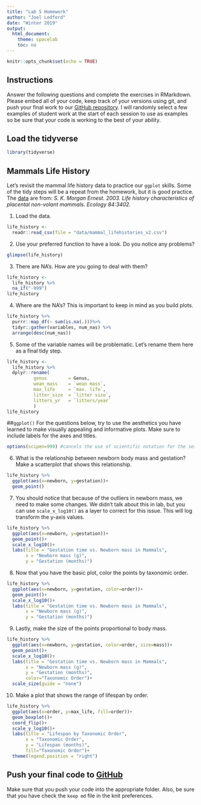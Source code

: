 ```yaml
---
title: "Lab 5 Homework"
author: "Joel Ledford"
date: "Winter 2019"
output:
  html_document:
    theme: spacelab
    toc: no
---
```


```r
knitr::opts_chunk$set(echo = TRUE)
```

## Instructions
Answer the following questions and complete the exercises in RMarkdown. Please embed all of your code, keep track of your versions using git, and push your final work to our [GitHub repository](https://github.com/FRS417-DataScienceBiologists). I will randomly select a few examples of student work at the start of each session to use as examples so be sure that your code is working to the best of your ability.

## Load the tidyverse
```r
library(tidyverse)
```

## Mammals Life History
Let's revisit the mammal life history data to practice our `ggplot` skills. Some of the tidy steps will be a repeat from the homework, but it is good practice. The [data](http://esapubs.org/archive/ecol/E084/093/) are from: *S. K. Morgan Ernest. 2003. Life history characteristics of placental non-volant mammals. Ecology 84:3402.*

1. Load the data.
```r
life_history <- 
  readr::read_csv(file = "data/mammal_lifehistories_v2.csv")
```

2. Use your preferred function to have a look. Do you notice any problems?
```r
glimpse(life_history)
```

3. There are NA's. How are you going to deal with them?
```r
life_history <- 
  life_history %>% 
  na_if("-999")
life_history
```

4. Where are the NA's? This is important to keep in mind as you build plots.
```r
life_history %>%
  purrr::map_df(~ sum(is.na(.)))%>% 
  tidyr::gather(variables, num_nas) %>% 
  arrange(desc(num_nas))
```

5. Some of the variable names will be problematic. Let's rename them here as a final tidy step.
```r
life_history <- 
  life_history %>%  
  dplyr::rename(
          genus        = Genus,
          wean_mass    = `wean mass`,
          max_life     = `max. life`,
          litter_size  = `litter size`,
          litters_yr   = `litters/year`
          )
life_history
```

##`ggplot()`
For the questions below, try to use the aesthetics you have learned to make visually appealing and informative plots. Make sure to include labels for the axes and titles.
```r
options(scipen=999) #cancels the use of scientific notation for the session
```

6. What is the relationship between newborn body mass and gestation? Make a scatterplot that shows this relationship. 
```r
life_history %>%
  ggplot(aes(x=newborn, y=gestation))+
  geom_point()
```

7. You should notice that because of the outliers in newborn mass, we need to make some changes. We didn't talk about this in lab, but you can use `scale_x_log10()` as a layer to correct for this issue. This will log transform the y-axis values.
```r
life_history %>%
  ggplot(aes(x=newborn, y=gestation))+
  geom_point()+
  scale_x_log10()+
  labs(title = "Gestation time vs. Newborn mass in Mammals",
       x = "Newborn mass (g)",
       y = "Gestation (months)")
```

8. Now that you have the basic plot, color the points by taxonomic order.
```r
life_history %>%
  ggplot(aes(x=newborn, y=gestation, color=order))+
  geom_point()+
  scale_x_log10()+
  labs(title = "Gestation time vs. Newborn mass in Mammals",
       x = "Newborn mass (g)",
       y = "Gestation (months)")
```

9. Lastly, make the size of the points proportional to body mass.
```r
life_history %>%
  ggplot(aes(x=newborn, y=gestation, color=order, size=mass))+
  geom_point()+
  scale_x_log10()+
  labs(title = "Gestation time vs. Newborn mass in Mammals",
       x = "Newborn mass (g)",
       y = "Gestation (months)",
       color="Taxonomic Order")+
  scale_size(guide = "none")
```

10. Make a plot that shows the range of lifespan by order.
```r
life_history %>% 
  ggplot(aes(x=order, y=max_life, fill=order))+
  geom_boxplot()+
  coord_flip()+
  scale_y_log10()+
  labs(title = "Lifespan by Taxonomic Order",
       x = "Taxonomic Order",
       y = "Lifespan (months)",
       fill="Taxonomic Order")+
  theme(legend.position = "right")
```

## Push your final code to [GitHub](https://github.com/FRS417-DataScienceBiologists)
Make sure that you push your code into the appropriate folder. Also, be sure that you have check the `keep md` file in the knit preferences.